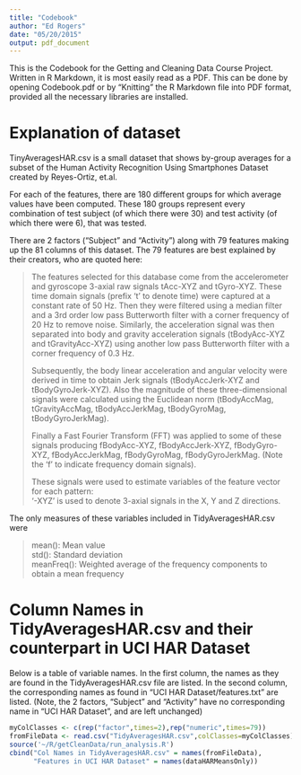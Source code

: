 ```yaml
---
title: "Codebook"
author: "Ed Rogers"
date: "05/20/2015"
output: pdf_document
---
```


This is the Codebook for the Getting and Cleaning Data Course Project. Written in R Markdown, it is most easily read as a PDF. This can be done by opening Codebook.pdf or by "Knitting" the R Markdown file into PDF format, provided all the necessary libraries are installed.

# Explanation of dataset

TinyAveragesHAR.csv is a small dataset that shows by-group averages for a subset of the Human Activity Recognition Using Smartphones Dataset created by Reyes-Ortiz, et.al. 

For each of the features, there are 180 different groups for which average values have been computed. These 180 groups represent every combination of test subject (of which there were 30) and test activity (of which there were 6), that was tested.

There are 2 factors ("Subject" and "Activity") along with 79 features making up the 81 columns of this dataset. The 79 features are best explained by their creators, who are quoted here:

> The features selected for this database come from the accelerometer and gyroscope 3-axial raw signals tAcc-XYZ and tGyro-XYZ. These time domain signals (prefix 't' to denote time) were captured at a constant rate of 50 Hz. Then they were filtered using a median filter and a 3rd order low pass Butterworth filter with a corner frequency of 20 Hz to remove noise. Similarly, the acceleration signal was then separated into body and gravity acceleration signals (tBodyAcc-XYZ and tGravityAcc-XYZ) using another low pass Butterworth filter with a corner frequency of 0.3 Hz. 
> 
> Subsequently, the body linear acceleration and angular velocity were derived in time to obtain Jerk signals (tBodyAccJerk-XYZ and tBodyGyroJerk-XYZ). Also the magnitude of these three-dimensional signals were calculated using the Euclidean norm (tBodyAccMag, tGravityAccMag, tBodyAccJerkMag, tBodyGyroMag, tBodyGyroJerkMag). 
> 
> Finally a Fast Fourier Transform (FFT) was applied to some of these signals producing fBodyAcc-XYZ, fBodyAccJerk-XYZ, fBodyGyro-XYZ, fBodyAccJerkMag, fBodyGyroMag, fBodyGyroJerkMag. (Note the 'f' to indicate frequency domain signals). 
> 
> These signals were used to estimate variables of the feature vector for each pattern:  
> '-XYZ' is used to denote 3-axial signals in the X, Y and Z directions.

The only measures of these variables included in TidyAveragesHAR.csv were

> | mean(): Mean value
> | std(): Standard deviation
> | meanFreq(): Weighted average of the frequency components to obtain a mean frequency

# Column Names in TidyAveragesHAR.csv and their counterpart in UCI HAR Dataset

Below is a table of variable names. In the first column, the names as they are found in the TidyAveragesHAR.csv file are listed. In the second column, the corresponding names as found in "UCI HAR Dataset/features.txt" are listed. (Note, the 2 factors, "Subject" and "Activity" have no corresponding name in "UCI HAR Dataset", and are left unchanged)

```r
myColClasses <- c(rep("factor",times=2),rep("numeric",times=79))
fromFileData <- read.csv("TidyAveragesHAR.csv",colClasses=myColClasses)
source('~/R/getCleanData/run_analysis.R')
cbind("Col Names in TidyAveragesHAR.csv" = names(fromFileData),
      "Features in UCI HAR Dataset" = names(dataHARMeansOnly))
```
